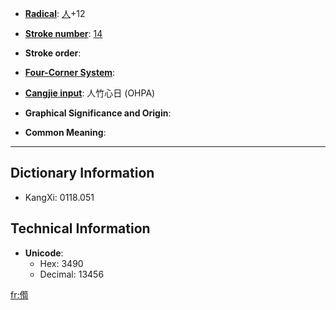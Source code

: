 * '''[[Wiktionary:Chinese radical index| Radical]]''': [[Wiktionary:Chinese radical index 人|人]]+12

* '''[[Wiktionary:Chinese total strokes index|Stroke number]]''': [[Wiktionary:Chinese total strokes index 14|14]]

* '''Stroke order''': 

* '''[[Wiktionary:Chinese four corner index|Four-Corner System]]''': 

* '''[[Wiktionary:Chinese Cangjie index|Cangjie input]]''': 人竹心日 (OHPA)

* '''Graphical Significance and Origin''': 

* '''Common Meaning''': 

----

== Dictionary Information ==

* KangXi: 0118.051

== Technical Information ==

* '''Unicode''':
** Hex: 3490
** Decimal: 13456
[[fr:㒐]]